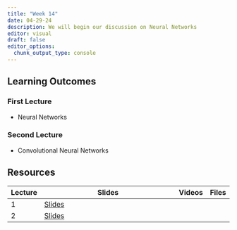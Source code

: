 ```yaml
---
title: "Week 14"
date: 04-29-24
description: We will begin our discussion on Neural Networks
editor: visual
draft: false
editor_options: 
  chunk_output_type: console
---
```


## Learning Outcomes

### First Lecture

-   Neural Networks

### Second Lecture

-   Convolutional Neural Networks

## Resources

| Lecture | Slides                                                          | Videos | Files |
|---------|-----------------------------------------------------------------|--------|-------|
| 1       | [Slides](https://m408.inqs.info/lectures/14a.html#/title-slide) |        |       |
| 2       | [Slides](https://m408.inqs.info/lectures/14b.html#/title-slide) |        |       |
